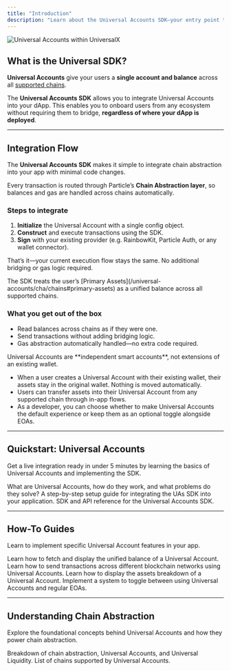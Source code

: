 ```yaml
---
title: "Introduction"
description: "Learn about the Universal Accounts SDK—your entry point to integrating chain abstraction."
---
```


![Universal Accounts within UniversalX](/images/v22.gif)

## What is the Universal SDK?

**Universal Accounts** give your users a **single account and balance** across all [supported chains](/universal-accounts/cha/chains).

The **Universal Accounts SDK** allows you to integrate Universal Accounts into your dApp. This enables you to onboard users from any ecosystem without requiring them to bridge, **regardless of where your dApp is deployed**.

---

## Integration Flow

The **Universal Accounts SDK** makes it simple to integrate chain abstraction into your app with minimal code changes.

Every transaction is routed through Particle’s **Chain Abstraction layer**, so balances and gas are handled across chains automatically.

### Steps to integrate

1. **Initialize** the Universal Account with a single config object.
2. **Construct** and execute transactions using the SDK.
3. **Sign** with your existing provider (e.g. RainbowKit, Particle Auth, or any wallet connector).

That’s it—your current execution flow stays the same. No additional bridging or gas logic required.

<Info>
  The SDK treats the user’s [Primary Assets](/universal-accounts/cha/chains#primary-assets) as a unified balance across all supported chains.
</Info>

### What you get out of the box

- Read balances across chains as if they were one.
- Send transactions without adding bridging logic.
- Gas abstraction automatically handled—no extra code required.

<Note>
  Universal Accounts are **independent smart accounts**, not extensions of an existing wallet.

  - When a user creates a Universal Account with their existing wallet, their assets stay in the original wallet. Nothing is moved automatically.
  - Users can transfer assets into their Universal Account from any supported chain through in-app flows.
  - As a developer, you can choose whether to make Universal Accounts the default experience or keep them as an optional toggle alongside EOAs.
</Note>

---

## Quickstart: Universal Accounts

Get a live integration ready in under 5 minutes by learning the basics of Universal Accounts and implementing the SDK.

<CardGroup cols="3">
  <Card title="Introduction to Universal Accounts" icon="user" href="/intro/universal-accounts">
    What are Universal Accounts, how do they work, and what problems do they solve?
  </Card>
  <Card title="Getting Started" icon="rocket" href="/universal-accounts/cha/web-quickstart">
    A step-by-step setup guide for integrating the UAs SDK into your application.
  </Card>
  <Card title="UA SDK Reference" icon="code" href="/universal-accounts/ua-reference/desktop/web">
    SDK and API reference for the Universal Accounts SDK.
  </Card>
</CardGroup>

---

## How-To Guides

Learn to implement specific Universal Account features in your app.

<CardGroup cols="1">
  <Card title="Getting A Unified Balance" icon="dollar-sign" href="/guides/cha/how-to/balance">
    Learn how to fetch and display the unified balance of a Universal Account.
  </Card>
  <Card title="Sending Cross-Chain Transactions" icon="paper-plane-top" href="/guides/cha/how-to/transactions">
    Learn how to send transactions across different blockchain networks using Universal Accounts.
  </Card>
  <Card title="Displaying An Assets Breakdown" icon="paper-plane-top" href="/guides/cha/how-to/balance-breakdown">
    Learn how to display the assets breakdown of a Universal Account.
  </Card>
  <Card title="Toggling Universal Accounts On/Off" icon="paper-plane-top" href="/guides/cha/how-to/toggle">
    Implement a system to toggle between using Universal Accounts and regular EOAs.
  </Card>
</CardGroup>

---

## Understanding Chain Abstraction

Explore the foundational concepts behind Universal Accounts and how they power chain abstraction.

<CardGroup cols="1">
  <Card title="What Is Chain Abstraction?" icon="layer-group" href="/intro/what-is-cha">
    Breakdown of chain abstraction, Universal Accounts, and Universal Liquidity.
  </Card>
  <Card title="Supported Chains" icon="network-wired" href="/universal-accounts/cha/chains">
    List of chains supported by Universal Accounts.
  </Card>
</CardGroup>
